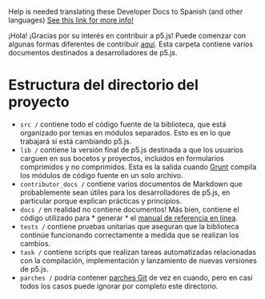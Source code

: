 Help is needed translating these Developer Docs to Spanish (and other languages)
[See this link for more info!](https://github.com/processing/p5.js/issues/4137)

¡Hola! ¡Gracias por su interés en contribuir a p5.js! Puede comenzar con algunas formas diferentes de contribuir [aquí](https://p5js.org/community/#contribute). Esta carpeta contiene varios documentos destinados a desarrolladores de p5.js.

# Estructura del directorio del proyecto

* `src /` contiene todo el código fuente de la biblioteca, que está organizado por temas en módulos separados. Esto es en lo que trabajará si está cambiando p5.js.
* `lib /` contiene la versión final de p5.js destinada a que los usuarios carguen en sus bocetos y proyectos, incluidos en formularios comprimidos y no comprimidos. Esta es la salida cuando [Grunt](https://gruntjs.com/) compila los módulos de código fuente en un solo archivo.
* `contributor_docs /` contiene varios documentos de Markdown que probablemente sean útiles para los desarrolladores de p5.js, en particular porque explican prácticas y principios.
* `docs /` en realidad no contiene documentos! Más bien, contiene el código utilizado para \* generar \* el [manual de referencia en línea](https://p5js.org/reference/).
* `tests /` contiene pruebas unitarias que aseguran que la biblioteca continúe funcionando correctamente a medida que se realizan los cambios.
* `task /` contiene scripts que realizan tareas automatizadas relacionadas con la compilación, implementación y lanzamiento de nuevas versiones de p5.js.
* `parches /` podría contener [parches Git](https://git-scm.com/docs/git-format-patch) de vez en cuando, pero en casi todos los casos puede ignorar por completo este directorio.
